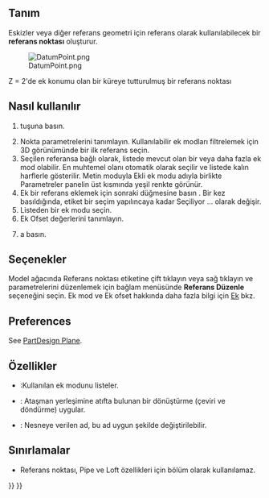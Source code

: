 <languages/>

{{Docnav
|[[PartDesign_Line|Create a datum line]]
|[[PartDesign_CoordinateSystem|Create a local coordinate system]]
|[[PartDesign_Workbench|PartDesign]]
|IconL=PartDesign_Line.svg‎
|IconR=PartDesign_CoordinateSystem.svg
|IconC=Workbench_PartDesign.svg
}}

{{VeryImportantMessage|This tool is not available in {{VersionPlus|1.1}}. Use [[Part_DatumPoint|Part DatumPoint]] instead.}}

<div class="mw-translate-fuzzy">
{{GuiCommand/tr
|Name=PartDesign Point
|Name/tr=Referans noktası oluştur
|Workbenches=[[PartDesign Workbench/tr|Parça tasarım]]
|MenuLocation=Parça tasarım→ Referans noktası oluştur
|Version=0.17
|SeeAlso=[[PartDesign Line/tr|Referans çizgisi oluştur]], [[PartDesign Plane/tr|Referans düzlemi oluştur]]
}}
</div>

<span id="Description"></span>
== Tanım ==

Eskizler veya diğer referans geometri için referans olarak kullanılabilecek bir '''referans noktası''' oluşturur.

[[File:DatumPoint.png]]
<div class="mw-translate-fuzzy">
Z = 2'de ek konumu olan bir küreye tutturulmuş bir referans noktası
</div>

<span id="Usage"></span>
<div class="mw-translate-fuzzy">
== Nasıl kullanılır ==
</div>

<div class="mw-translate-fuzzy">
#{{KEY|[[Image:PartDesign Point.png|24px]] '''Referans noktası oluştur'''}} tuşuna basın.
# Nokta parametrelerini tanımlayın. Kullanılabilir ek modları filtrelemek için 3D görünümünde bir ilk referans seçin.
#Seçilen referansa bağlı olarak, listede mevcut olan bir veya daha fazla ek mod olabilir. En muhtemel olanı otomatik olarak seçilir ve listede kalın harflerle gösterilir. Metin moduyla Ekli ek modu adıyla birlikte Parametreler panelin üst kısmında yeşil renkte görünür.
#Ek bir referans eklemek için sonraki {{KEY|Referans}} düğmesine basın . Bir kez basıldığında, etiket bir seçim yapılıncaya kadar Seçiliyor ... olarak değişir.
#Listeden bir ek modu seçin.
#Ek Ofset değerlerini tanımlayın.
#{{KEY|Tamam}} a basın.
</div>

<span id="Options"></span>
== Seçenekler ==

<div class="mw-translate-fuzzy">
Model ağacında Referans noktası etiketine çift tıklayın veya sağ tıklayın ve parametrelerini düzenlemek için bağlam menüsünde '''Referans Düzenle''' seçeneğini seçin. Ek mod ve Ek ofset hakkında daha fazla bilgi için [[Part EditAttachment/tr|Ek]] bkz.
</div>

==Preferences==

See [[PartDesign_Plane#Preferences|PartDesign Plane]].

<span id="Properties"></span>
== Özellikler ==

* {{PropertyData|MapMode}}:Kullanılan ek modunu listeler.
* {{PropertyData|Attachment Offset}}: Ataşman yerleşimine atıfta bulunan bir dönüştürme (çeviri ve döndürme) uygular.
* {{PropertyData|Label}}: Nesneye verilen ad, bu ad uygun şekilde değiştirilebilir.

<span id="Limitations"></span>
== Sınırlamalar ==

* Referans noktası, Pipe ve Loft özellikleri için bölüm olarak kullanılamaz.


{{Docnav
|[[PartDesign_Line|Create a datum line]]
|[[PartDesign_CoordinateSystem|Create a local coordinate system]]
|[[PartDesign_Workbench|PartDesign]]
|IconL=PartDesign_Line.svg‎
|IconR=PartDesign_CoordinateSystem.svg
|IconC=Workbench_PartDesign.svg
}}

{{PartDesign Tools navi{{#translation:}}}}
{{Userdocnavi{{#translation:}}}}